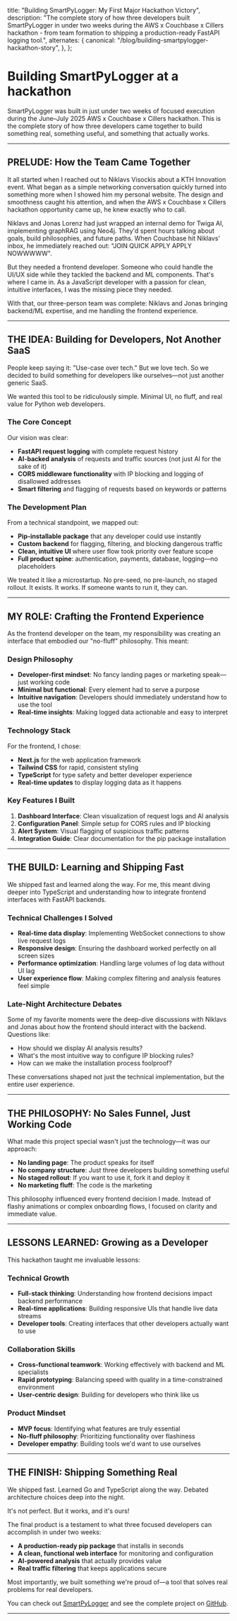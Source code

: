   title: "Building SmartPyLogger: My First Major Hackathon Victory",
  description:
    "The complete story of how three developers built SmartPyLogger in under two weeks during the AWS x Couchbase x Cillers hackathon - from team formation to shipping a production-ready FastAPI logging tool.",
  alternates: {
    canonical: "/blog/building-smartpylogger-hackathon-story",
  },
};

<Cover
  src="/projects/smartpylogger.png"
  alt="SmartPyLogger - FastAPI logging tool with AI analysis"
  caption="SmartPyLogger: The FastAPI logging tool we built in under two weeks"
/>

# Building SmartPyLogger at a hackathon

SmartPyLogger was built in just under two weeks of focused execution during the June–July 2025 AWS x Couchbase x Cillers hackathon. This is the complete story of how three developers came together to build something real, something useful, and something that actually works.

---

## PRELUDE: How the Team Came Together

It all started when I reached out to Niklavs Visockis about a KTH Innovation event. What began as a simple networking conversation quickly turned into something more when I showed him my personal website. The design and smoothness caught his attention, and when the AWS x Couchbase x Cillers hackathon opportunity came up, he knew exactly who to call.

Niklavs and Jonas Lorenz had just wrapped an internal demo for Twiga AI, implementing graphRAG using Neo4j. They'd spent hours talking about goals, build philosophies, and future paths. When Couchbase hit Niklavs' inbox, he immediately reached out: "JOIN QUICK APPLY APPLY NOWWWWW".

But they needed a frontend developer. Someone who could handle the UI/UX side while they tackled the backend and ML components. That's where I came in. As a JavaScript developer with a passion for clean, intuitive interfaces, I was the missing piece they needed.

With that, our three-person team was complete: Niklavs and Jonas bringing backend/ML expertise, and me handling the frontend experience.

---

## THE IDEA: Building for Developers, Not Another SaaS

People keep saying it: "Use-case over tech." But we love tech. So we decided to build something for developers like ourselves—not just another generic SaaS.

We wanted this tool to be ridiculously simple. Minimal UI, no fluff, and real value for Python web developers.

### The Core Concept

Our vision was clear:

- **FastAPI request logging** with complete request history
- **AI-backed analysis** of requests and traffic sources (not just AI for the sake of it)
- **CORS middleware functionality** with IP blocking and logging of disallowed addresses
- **Smart filtering** and flagging of requests based on keywords or patterns

### The Development Plan

From a technical standpoint, we mapped out:

- **Pip-installable package** that any developer could use instantly
- **Custom backend** for flagging, filtering, and blocking dangerous traffic
- **Clean, intuitive UI** where user flow took priority over feature scope
- **Full product spine**: authentication, payments, database, logging—no placeholders

We treated it like a microstartup. No pre-seed, no pre-launch, no staged rollout. It exists. It works. If someone wants to run it, they can.

---

## MY ROLE: Crafting the Frontend Experience

As the frontend developer on the team, my responsibility was creating an interface that embodied our "no-fluff" philosophy. This meant:

### Design Philosophy

- **Developer-first mindset**: No fancy landing pages or marketing speak—just working code
- **Minimal but functional**: Every element had to serve a purpose
- **Intuitive navigation**: Developers should immediately understand how to use the tool
- **Real-time insights**: Making logged data actionable and easy to interpret

### Technology Stack

For the frontend, I chose:

- **Next.js** for the web application framework
- **Tailwind CSS** for rapid, consistent styling
- **TypeScript** for type safety and better developer experience
- **Real-time updates** to display logging data as it happens

### Key Features I Built

1. **Dashboard Interface**: Clean visualization of request logs and AI analysis
2. **Configuration Panel**: Simple setup for CORS rules and IP blocking
3. **Alert System**: Visual flagging of suspicious traffic patterns
4. **Integration Guide**: Clear documentation for the pip package installation

---

## THE BUILD: Learning and Shipping Fast

We shipped fast and learned along the way. For me, this meant diving deeper into TypeScript and understanding how to integrate frontend interfaces with FastAPI backends.

### Technical Challenges I Solved

- **Real-time data display**: Implementing WebSocket connections to show live request logs
- **Responsive design**: Ensuring the dashboard worked perfectly on all screen sizes
- **Performance optimization**: Handling large volumes of log data without UI lag
- **User experience flow**: Making complex filtering and analysis features feel simple

### Late-Night Architecture Debates

Some of my favorite moments were the deep-dive discussions with Niklavs and Jonas about how the frontend should interact with the backend. Questions like:

- How should we display AI analysis results?
- What's the most intuitive way to configure IP blocking rules?
- How can we make the installation process foolproof?

These conversations shaped not just the technical implementation, but the entire user experience.

---

## THE PHILOSOPHY: No Sales Funnel, Just Working Code

What made this project special wasn't just the technology—it was our approach:

- **No landing page**: The product speaks for itself
- **No company structure**: Just three developers building something useful
- **No staged rollout**: If you want to use it, fork it and deploy it
- **No marketing fluff**: The code is the marketing

This philosophy influenced every frontend decision I made. Instead of flashy animations or complex onboarding flows, I focused on clarity and immediate value.

---

## LESSONS LEARNED: Growing as a Developer

This hackathon taught me invaluable lessons:

### Technical Growth

- **Full-stack thinking**: Understanding how frontend decisions impact backend performance
- **Real-time applications**: Building responsive UIs that handle live data streams
- **Developer tools**: Creating interfaces that other developers actually want to use

### Collaboration Skills

- **Cross-functional teamwork**: Working effectively with backend and ML specialists
- **Rapid prototyping**: Balancing speed with quality in a time-constrained environment
- **User-centric design**: Building for developers who think like us

### Product Mindset

- **MVP focus**: Identifying what features are truly essential
- **No-fluff philosophy**: Prioritizing functionality over flashiness
- **Developer empathy**: Building tools we'd want to use ourselves

---

## THE FINISH: Shipping Something Real

We shipped fast. Learned Go and TypeScript along the way. Debated architecture choices deep into the night.

It's not perfect. But it works, and it's ours!

The final product is a testament to what three focused developers can accomplish in under two weeks:

- **A production-ready pip package** that installs in seconds
- **A clean, functional web interface** for monitoring and configuration
- **AI-powered analysis** that actually provides value
- **Real traffic filtering** that keeps applications secure

Most importantly, we built something we're proud of—a tool that solves real problems for real developers.

You can check out [SmartPyLogger](https://smartpylogger.vercel.app/) and see the complete project on [GitHub](https://github.com/Berget1411/Couchbase_Hack_25).

---
